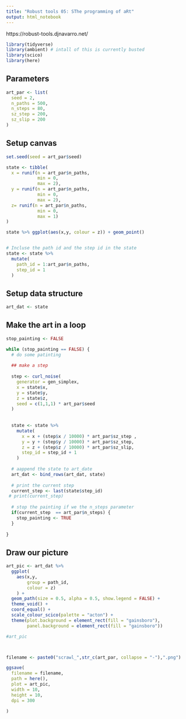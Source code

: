 ```yaml
---
title: "Robust tools 05: SThe programming of aRt"
output: html_notebook
---
```



https://robust-tools.djnavarro.net/

```r
library(tidyverse)
library(ambient) # intall of this is currently busted
library(scico)
library(here)
```

## Parameters

```r
art_par <- list(
  seed = 2, 
  n_paths = 500,
  n_steps = 80,
  sz_step = 200,
  sz_slip = 200
)
```

## Setup canvas

```r

set.seed(seed = art_par$seed)

state <- tibble(
  x = runif(n = art_par$n_paths,
            min = 0,
            max = 2),
  y = runif(n = art_par$n_paths,
            min = 0,
            max = 2),
  z= runif(n = art_par$n_paths,
            min = 0,
            max = 1)
)

state %>% ggplot(aes(x,y, colour = z)) + geom_point()


# Incluse the path id and the step id in the state
state <- state %>%
  mutate(
    path_id = 1:art_par$n_paths,
    step_id = 1
  )

```
## Setup data structure

```r
art_dat <- state
```

## Make the art in a loop

```r
stop_painting <- FALSE

while (stop_painting == FALSE) {
  # do some patinting
  
  ## make a step
  
  step <- curl_noise(
    generator = gen_simplex,
    x = state$x,
    y = state$y,
    z = state$z,
    seed = c(1,1,1) * art_par$seed
  )
  
  
  state <- state %>%
    mutate(
      x = x + (step$x / 10000) * art_par$sz_step ,
      y = y + (step$y / 10000) * art_par$sz_step,
      z = z + (step$z / 10000) * art_par$sz_slip,
      step_id = step_id + 1
    )
  
  # aappend the state to art_date
  art_dat <- bind_rows(art_dat, state)
  
  # print the current step
  current_step <- last(state$step_id)
 # print(current_step)
  
  # stop the painting if we the n_steps parameter
  if(current_step  == art_par$n_steps) {
    stop_painting <- TRUE
  }
  
} 


```


## Draw our picture
```r


art_pic <- art_dat %>%
  ggplot(
    aes(x,y,
        group = path_id,
        colour = z)
    ) +
  geom_path(size = 0.5, alpha = 0.5, show.legend = FALSE) +
  theme_void() +
  coord_equal() +
  scale_colour_scico(palette = "acton") +
  theme(plot.background = element_rect(fill = "gainsboro"),
        panel.background = element_rect(fill = "gainsboro"))

#art_pic



filename <- paste0("scrawl_",str_c(art_par, collapse = "-"),".png")

ggsave(
  filename = filename,
  path = here(),
  plot = art_pic,
  width = 10,
  height = 10,
  dpi = 300
  
)
```

